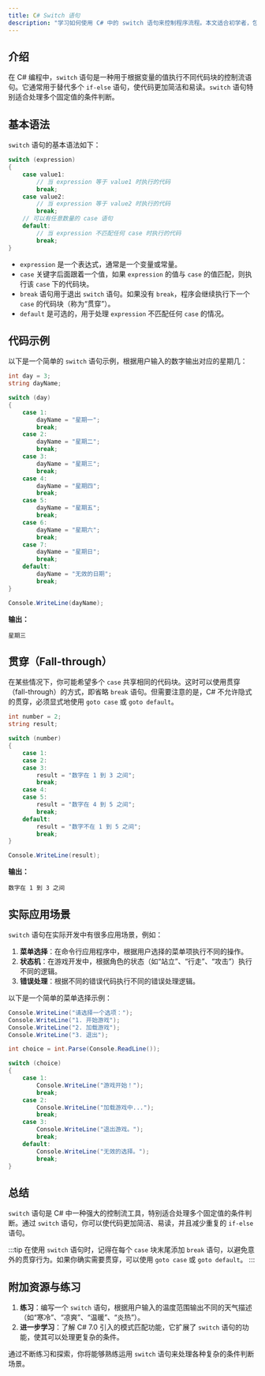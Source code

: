 ```yaml
---
title: C# Switch 语句
description: "学习如何使用 C# 中的 switch 语句来控制程序流程。本文适合初学者，包含代码示例、实际案例和总结。"
---
```


## 介绍

在 C# 编程中，`switch` 语句是一种用于根据变量的值执行不同代码块的控制流语句。它通常用于替代多个 `if-else` 语句，使代码更加简洁和易读。`switch` 语句特别适合处理多个固定值的条件判断。

## 基本语法

`switch` 语句的基本语法如下：

```csharp
switch (expression)
{
    case value1:
        // 当 expression 等于 value1 时执行的代码
        break;
    case value2:
        // 当 expression 等于 value2 时执行的代码
        break;
    // 可以有任意数量的 case 语句
    default:
        // 当 expression 不匹配任何 case 时执行的代码
        break;
}
```

- `expression` 是一个表达式，通常是一个变量或常量。
- `case` 关键字后面跟着一个值，如果 `expression` 的值与 `case` 的值匹配，则执行该 `case` 下的代码块。
- `break` 语句用于退出 `switch` 语句。如果没有 `break`，程序会继续执行下一个 `case` 的代码块（称为“贯穿”）。
- `default` 是可选的，用于处理 `expression` 不匹配任何 `case` 的情况。

## 代码示例

以下是一个简单的 `switch` 语句示例，根据用户输入的数字输出对应的星期几：

```csharp
int day = 3;
string dayName;

switch (day)
{
    case 1:
        dayName = "星期一";
        break;
    case 2:
        dayName = "星期二";
        break;
    case 3:
        dayName = "星期三";
        break;
    case 4:
        dayName = "星期四";
        break;
    case 5:
        dayName = "星期五";
        break;
    case 6:
        dayName = "星期六";
        break;
    case 7:
        dayName = "星期日";
        break;
    default:
        dayName = "无效的日期";
        break;
}

Console.WriteLine(dayName);
```

**输出：**
```
星期三
```

## 贯穿（Fall-through）

在某些情况下，你可能希望多个 `case` 共享相同的代码块。这时可以使用贯穿（fall-through）的方式，即省略 `break` 语句。但需要注意的是，C# 不允许隐式的贯穿，必须显式地使用 `goto case` 或 `goto default`。

```csharp
int number = 2;
string result;

switch (number)
{
    case 1:
    case 2:
    case 3:
        result = "数字在 1 到 3 之间";
        break;
    case 4:
    case 5:
        result = "数字在 4 到 5 之间";
        break;
    default:
        result = "数字不在 1 到 5 之间";
        break;
}

Console.WriteLine(result);
```

**输出：**
```
数字在 1 到 3 之间
```

## 实际应用场景

`switch` 语句在实际开发中有很多应用场景，例如：

1. **菜单选择**：在命令行应用程序中，根据用户选择的菜单项执行不同的操作。
2. **状态机**：在游戏开发中，根据角色的状态（如“站立”、“行走”、“攻击”）执行不同的逻辑。
3. **错误处理**：根据不同的错误代码执行不同的错误处理逻辑。

以下是一个简单的菜单选择示例：

```csharp
Console.WriteLine("请选择一个选项：");
Console.WriteLine("1. 开始游戏");
Console.WriteLine("2. 加载游戏");
Console.WriteLine("3. 退出");

int choice = int.Parse(Console.ReadLine());

switch (choice)
{
    case 1:
        Console.WriteLine("游戏开始！");
        break;
    case 2:
        Console.WriteLine("加载游戏中...");
        break;
    case 3:
        Console.WriteLine("退出游戏。");
        break;
    default:
        Console.WriteLine("无效的选择。");
        break;
}
```

## 总结

`switch` 语句是 C# 中一种强大的控制流工具，特别适合处理多个固定值的条件判断。通过 `switch` 语句，你可以使代码更加简洁、易读，并且减少重复的 `if-else` 语句。

:::tip
在使用 `switch` 语句时，记得在每个 `case` 块末尾添加 `break` 语句，以避免意外的贯穿行为。如果你确实需要贯穿，可以使用 `goto case` 或 `goto default`。
:::

## 附加资源与练习

1. **练习**：编写一个 `switch` 语句，根据用户输入的温度范围输出不同的天气描述（如“寒冷”、“凉爽”、“温暖”、“炎热”）。
2. **进一步学习**：了解 C# 7.0 引入的模式匹配功能，它扩展了 `switch` 语句的功能，使其可以处理更复杂的条件。

通过不断练习和探索，你将能够熟练运用 `switch` 语句来处理各种复杂的条件判断场景。